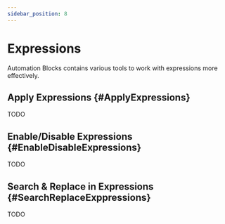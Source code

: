 ```yaml
---
sidebar_position: 8
---
```



# Expressions

Automation Blocks contains various tools to work with expressions more effectively.

## Apply Expressions {#ApplyExpressions}

TODO

## Enable/Disable Expressions {#EnableDisableExpressions}

TODO

## Search & Replace in Expressions {#SearchReplaceExppressions}

TODO
